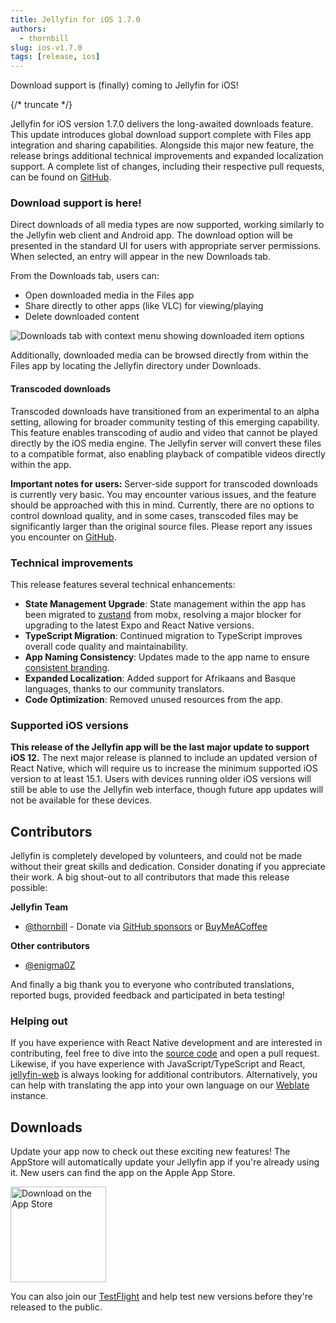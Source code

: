 ```yaml
---
title: Jellyfin for iOS 1.7.0
authors:
  - thornbill
slug: ios-v1.7.0
tags: [release, ios]
---
```


Download support is (finally) coming to Jellyfin for iOS!

{/* truncate */}

Jellyfin for iOS version 1.7.0 delivers the long-awaited downloads feature. This update introduces global download support complete with
Files app integration and sharing capabilities. Alongside this major new feature, the release brings additional technical improvements and
expanded localization support. A complete list of changes, including their respective pull requests, can be found on
[GitHub](https://github.com/jellyfin/jellyfin-expo/releases/tag/v1.7.0.7).

### Download support is here!

Direct downloads of all media types are now supported, working similarly to the Jellyfin web client and Android app. The download option
will be presented in the standard UI for users with appropriate server permissions. When selected, an entry will appear in the new
Downloads tab.

From the Downloads tab, users can:

- Open downloaded media in the Files app
- Share directly to other apps (like VLC) for viewing/playing
- Delete downloaded content

![Downloads tab with context menu showing downloaded item options](./downloads.png)

Additionally, downloaded media can be browsed directly from within the Files app by locating the Jellyfin directory under Downloads.

#### Transcoded downloads

Transcoded downloads have transitioned from an experimental to an alpha setting, allowing for broader community testing of this emerging
capability. This feature enables transcoding of audio and video that cannot be played directly by the iOS media engine. The Jellyfin server
will convert these files to a compatible format, also enabling playback of compatible videos directly within the app.

**Important notes for users:** Server-side support for transcoded downloads is currently very basic. You may encounter various issues, and
the feature should be approached with this in mind. Currently, there are no options to control download quality, and in some cases,
transcoded files may be significantly larger than the original source files. Please report any issues you encounter on
[GitHub](https://github.com/jellyfin/jellyfin-ios/issues).

### Technical improvements

This release features several technical enhancements:

- **State Management Upgrade**: State management within the app has been migrated to [zustand](https://github.com/pmndrs/zustand) from
  mobx, resolving a major blocker for upgrading to the latest Expo and React Native versions.
- **TypeScript Migration**: Continued migration to TypeScript improves overall code quality and maintainability.
- **App Naming Consistency**: Updates made to the app name to ensure
  [consistent branding](https://github.com/jellyfin/jellyfin-meta/discussions/100).
- **Expanded Localization**: Added support for Afrikaans and Basque languages, thanks to our community translators.
- **Code Optimization**: Removed unused resources from the app.

### Supported iOS versions

**This release of the Jellyfin app will be the last major update to support iOS 12.** The next major release is planned to include an
updated version of React Native, which will require us to increase the minimum supported iOS version to at least 15.1. Users with devices
running older iOS versions will still be able to use the Jellyfin web interface, though future app updates will not be available for these
devices.

## Contributors

Jellyfin is completely developed by volunteers, and could not be made without their great skills and dedication. Consider donating if you
appreciate their work. A big shout-out to all contributors that made this release possible:

**Jellyfin Team**

- [@thornbill](https://github.com/thornbill) - Donate via [GitHub sponsors](https://github.com/sponsors/thornbill) or
  [BuyMeACoffee](https://coff.ee/thornbill)

**Other contributors**

- [@enigma0Z](https://github.com/enigma0Z)

And finally a big thank you to everyone who contributed translations, reported bugs, provided feedback and participated in beta testing!

### Helping out

If you have experience with React Native development and are interested in contributing, feel free to dive into the
[source code](https://github.com/jellyfin/jellyfin-ios) and open a pull request. Likewise, if you have experience with
JavaScript/TypeScript and React, [jellyfin-web](https://github.com/jellyfin/jellyfin-web) is always looking for additional contributors.
Alternatively, you can help with translating the app into your own language on our
[Weblate](https://translate.jellyfin.org/projects/jellyfin/jellyfin-expo/) instance.

## Downloads

Update your app now to check out these exciting new features! The AppStore will automatically update your Jellyfin app if you're already
using it. New users can find the app on the Apple App Store.

<a href='https://apps.apple.com/us/app/jellyfin-mobile/id1480192618'>
  <img width='153' alt='Download on the App Store' src='/images/store-icons/app-store.svg' />
</a>

You can also join our [TestFlight](https://testflight.apple.com/join/jJP75akQ) and help test new versions before they're released to the
public.

